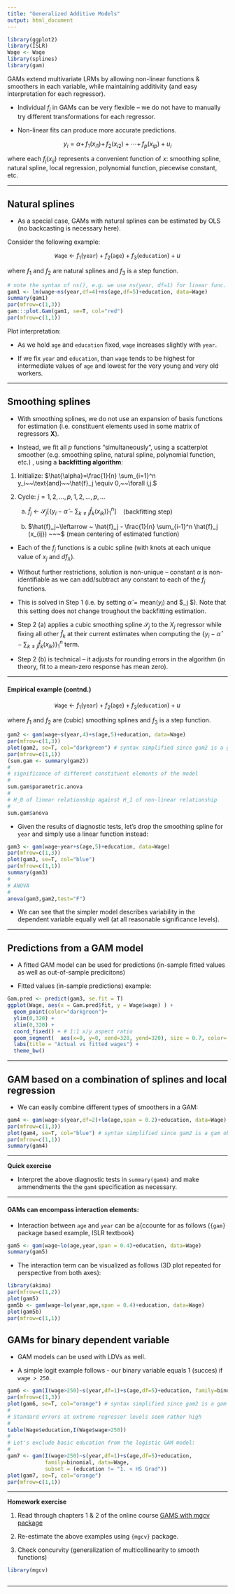 ---
title: "Generalized Additive Models"
output: html_document
---

```{r setup, include=FALSE}
library(ggplot2)
library(ISLR)
Wage <- Wage
library(splines)
library(gam)
```


GAMs extend multivariate LRMs by allowing non-linear functions & smoothers in each variable, while maintaining additivity (and easy interpretation for each regressor).

+ Individual $f_j$ in GAMs can be very flexible -- we do not have to manually try different transformations for each regressor.  

+ Non-linear fits can produce more accurate predictions.  



$$
y_i = \alpha + \, f_1(x_{i1}) + \, f_2(x_{i2}) + \cdots + \, f_p(x_{ip}) + u_i
$$ 

where each $f_j(x_{ij})$ represents a convenient function of $x$: smoothing spline, natural spline, local regression,  polynomial function, piecewise constant, etc.


--- 


## Natural splines 

+ As a special case, GAMs with natural splines can be estimated by OLS (no backcasting is necessary here).  

Consider the following example: 

$$
\texttt{Wage} ~ \leftarrow ~ f_1(\texttt{year}) + f_2( \texttt{age}) + f_3(\texttt{education}) + u
$$

where $f_1$ and $f_2$ are natural splines and $f_3$ is a step function. 

```{r, warning=F}
# note the syntax of ns(), e.g. we use ns(year, df=1) for linear func.
gam1 <- lm(wage~ns(year,df=4)+ns(age,df=5)+education, data=Wage) 
summary(gam1)
par(mfrow=c(1,3))
gam:::plot.Gam(gam1, se=T, col="red")
par(mfrow=c(1,1))
```

Plot interpretation:

+ As we hold $\texttt{age}$ and $\texttt{education}$ fixed, $\texttt{wage}$ increases slightly with $\texttt{year}$.  

+ If we fix $\texttt{year}$ and $\texttt{education}$, than $\texttt{wage}$ tends to be highest for intermediate values of  $\texttt{age}$ and lowest for the very young and very old workers.  

--- 

## Smoothing splines 

+ With smoothing splines, we do not use an expansion of basis functions for estimation (i.e. constituent elements used in some matrix of regressors $\mathbf{X}$).  

+ Instead, we fit all $p$ functions "simultaneously", using a scatterplot smoother (e.g. smoothing spline, natural spline, polynomial function, etc.) , using a **backfitting algorithm**:

1. Initialize: $\hat{\alpha}=\frac{1}{n} \sum_{i=1}^n y_i~~\text{and}~~\hat{f}_j \equiv 0,~~\forall i,j.$ 

2. Cycle: $j = 1,2,\dots,p,1,2,\dots,p,\dots$  

    a. $\hat{f}_j~\leftarrow ~ \mathcal{S}_j \left[ \left\lbrace y_i - \hat{\alpha} - \sum_{k \neq j} \hat{f}_k (x_{ik}) \right\rbrace_1^n \right]~~~$ (backfitting step)  
    
    b. $\hat{f}_j~\leftarrow ~ \hat{f}_j - \frac{1}{n} \sum_{i-1}^n \hat{f}_j (x_{ij}) ~~~$ (mean centering of estimated function)
    



+ Each of the $f_j$ functions is a cubic spline (with knots at each unique value of $x_j$ and $\textit{df}_{\lambda}$).  

+ Without further restrictions, solution is non-unique -- constant $\alpha$ is non-identifiable as we can add/subtract any constant to each of the $f_j$ functions.    

+ This is solved in Step 1 (i.e. by setting $\hat{\alpha} = \text{mean}(y_i)$ and $\hat{f}_j \equiv 0 $). Note that this setting does not change troughout the backfitting estimation.  

+ Step 2 (a) applies a cubic smoothing spline $\mathcal{S}_j$ to the $X_j$ regressor while fixing all other $\hat{f}_k$ at their current estimates when computing the $\left\lbrace y_i - \hat{\alpha} - \sum_{k \neq j} \hat{f}_k (x_{ik}) \right\rbrace_1^n$ term.  

+ Step 2 (b) is technical -- it adjusts for rounding errors in the algorithm (in theory, fit to a mean-zero response has mean zero).


--- 

#### Empirical example (contnd.)


$$
\texttt{Wage} ~ \leftarrow ~ f_1(\texttt{year}) + f_2( \texttt{age}) + f_3(\texttt{education}) + u
$$

where $f_1$ and $f_2$ are (cubic) smoothing splines and $f_3$ is a step function. 


```{r, warning=F}
gam2 <- gam(wage~s(year,4)+s(age,5)+education, data=Wage)
par(mfrow=c(1,3))
plot(gam2, se=T, col="darkgreen") # syntax simplified since gam2 is a gam object
par(mfrow=c(1,1))
(sum.gam <- summary(gam2))
# 
# significance of different constituent elements of the model
#
sum.gam$parametric.anova
#
# H_0 of linear relationship against H_1 of non-linear relationship
#
sum.gam$anova
```


+ Given the results of diagnostic tests, let's drop the smoothing spline for $\texttt{year}$ and simply use a linear function instead: 


```{r, warning=F}
gam3 <- gam(wage~year+s(age,5)+education, data=Wage)
par(mfrow=c(1,3))
plot(gam3, se=T, col="blue")
par(mfrow=c(1,1))
summary(gam3)
# 
# ANOVA
#
anova(gam3,gam2,test="F")
```

+ We can see that the simpler model describes variability in the dependent variable equally well (at all reasonable significance levels).

---  


## Predictions from a GAM model

+ A fitted GAM model can be used for predictions (in-sample fitted values as well as out-of-sample predicitons)

+ Fitted values (in-sample predictions) example:  

```{r, warning=F}
Gam.pred <- predict(gam3, se.fit = T)
ggplot(Wage, aes(x = Gam.pred$fit, y = Wage$wage) ) +
  geom_point(color="darkgreen")+
  ylim(0,320) +
  xlim(0,320) +
  coord_fixed() + # 1:1 x/y aspect ratio
  geom_segment(  aes(x=0, y=0, xend=320, yend=320), size = 0.7, color='red', linetype = "dotted")+
  labs(title = "Actual vs fitted wages") +
  theme_bw()
```


--- 


## GAM based on a combination of splines and local regression

+ We can easily combine different types of smoothers in a GAM:

```{r, warning=F}
gam4 <- gam(wage~s(year,df=2)+lo(age,span = 0.2)+education, data=Wage)
par(mfrow=c(1,3))
plot(gam4, se=T, col="blue") # syntax simplified since gam2 is a gam object
par(mfrow=c(1,1))
summary(gam4)
```


---

**Quick exercise**  

+ Interpret the above diagnostic tests in `summary(gam4)` and make ammendments the the `gam4` specification as necessary.



--- 

#### GAMs can encompass interaction elements:

+ Interaction between $\texttt{age}$ and $\texttt{year}$ can be a{ccounte for as follows (`{gam}` package based example, ISLR textbook)  


```{r, warning=F}
gam5 <- gam(wage~lo(age,year,span = 0.4)+education, data=Wage)
summary(gam5)

```


+ The interaction term can be visualized as follows (3D plot repeated for perspective from both axes):  

```{r, echo=F, warning=F}
library(akima)
par(mfrow=c(1,2))
plot(gam5)
gam5b <- gam(wage~lo(year,age,span = 0.4)+education, data=Wage)
plot(gam5b)
par(mfrow=c(1,1))
```



## GAMs for binary dependent variable

+ GAM models can be used with LDVs as well. 

+ A simple logit example follows - our binary variable equals 1 (succes) if `wage > 250`.


```{r, warning=F}
gam6 <- gam(I(wage>250)~s(year,df=1)+s(age,df=5)+education, family=binomial, data=Wage)
par(mfrow=c(1,3))
plot(gam6, se=T, col="orange") # syntax simplified since gam2 is a gam object
#
# Standard errors at extreme regressor levels seem rather high
#
table(Wage$education,I(Wage$wage>250))
#
# Let's exclude basic education from the logistic GAM model:
#
gam7 <- gam(I(wage>250)~s(year,df=1)+s(age,df=5)+education, 
            family=binomial, data=Wage,
            subset = (education != "1. < HS Grad"))
plot(gam7, se=T, col="orange") 
par(mfrow=c(1,1))
```


---

**Homework exercise**

1. Read through chapters 1 & 2 of the online course [GAMS with mgcv package](https://noamross.github.io/gams-in-r-course/)  

2. Re-estimate the above examples using `{mgcv}` package.  

3. Check concurvity (generalization of multicollinearity to smooth functions)  
```{r}
library(mgcv)



```

---